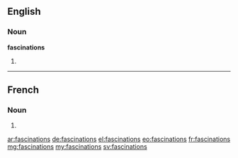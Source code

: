 ==English==

===Noun===
'''fascinations'''

# {{plural of|fascination}}

----

==French==

===Noun===
{{head|fr|g=f-p}}

# {{plural of|fascination|lang=fr}}

[[ar:fascinations]]
[[de:fascinations]]
[[el:fascinations]]
[[eo:fascinations]]
[[fr:fascinations]]
[[mg:fascinations]]
[[my:fascinations]]
[[sv:fascinations]]